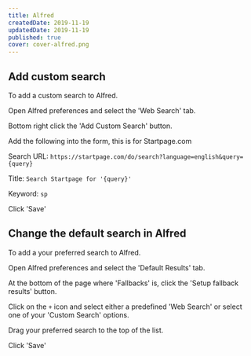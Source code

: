 ```yaml
---
title: Alfred
createdDate: 2019-11-19
updatedDate: 2019-11-19
published: true
cover: cover-alfred.png
---
```


## Add custom search

To add a custom search to Alfred.

Open Alfred preferences and select the 'Web Search' tab.

Bottom right click the 'Add Custom Search' button.

Add the following into the form, this is for Startpage.com

Search URL:
`https://startpage.com/do/search?language=english&query={query}`

Title: `Search Startpage for '{query}'`

Keyword: `sp`

Click 'Save'

## Change the default search in Alfred

To add a your preferred search to Alfred.

Open Alfred preferences and select the 'Default Results' tab.

At the bottom of the page where 'Fallbacks' is, click the 'Setup
fallback results' button.

Click on the `+` icon and select either a predefined 'Web Search' or
select one of your 'Custom Search' options.

Drag your preferred search to the top of the list.

Click 'Save'
